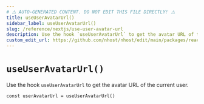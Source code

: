 ```yaml
---
# ⚠️ AUTO-GENERATED CONTENT. DO NOT EDIT THIS FILE DIRECTLY! ⚠️
title: useUserAvatarUrl()
sidebar_label: useUserAvatarUrl()
slug: /reference/nextjs/use-user-avatar-url
description: Use the hook `useUserAvatarUrl` to get the avatar URL of the current user.
custom_edit_url: https://github.com/nhost/nhost/edit/main/packages/react/src/hooks/user.ts#L302
---
```


# `useUserAvatarUrl()`

Use the hook `useUserAvatarUrl` to get the avatar URL of the current user.

```tsx
const userAvatarUrl = useUserAvatarUrl()
```

